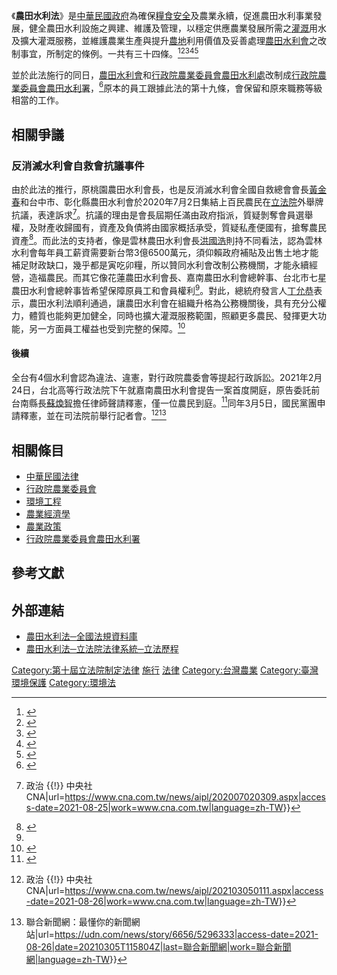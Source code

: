 {{About|中華民國的農田水利法|宋代的農田水利法|农田水利法 (宋代)}}
{{中華民國法律信息框
|名稱=農田水利法
|類=行政
|部=行政院農業委員會
|目=農田水利目
|公佈日期=2020年07月22日
|三讀通過日期=2020年7月2日
|二讀通過日期=2020年7月2日
|委員會通過日期=2020年4月30日
|法規資料庫代碼=M0100016
|施行日期=2020年10月1日
|英文名稱=(Irrigation Act)
|公佈總統=[[蔡英文|蔡英文]]}}
《'''農田水利法'''》是[[中華民國政府|中華民國政府]]為確保[[糧食安全|糧食安全]]及農業永續，促進農田水利事業發展，健全農田水利設施之興建、維護及管理，以穩定供應農業發展所需之[[灌溉|灌溉]]用水及擴大灌溉服務，並維護農業生產與提升[[耕地|農地]]利用價值及妥善處理[[農田水利會|農田水利會]]之改制事宜，所制定的條例。一共有三十四條。<ref>{{Cite web|title=農田水利法22日公布 農委會：可望發揮農業水資源最大效益|url=https://agriharvest.tw/archives/42340|accessdate=2020-09-12|date=2020-07-22|work=農傳媒|language=zh-TW}}</ref><ref>{{Cite web|title=農田水利法公布，擴大服務農民，灌溉水質更增保障(農委會)|url=https://www.coa.gov.tw/theme_data.php?theme=news&sub_theme=agri&id=8155|accessdate=2020-09-12|work=www.coa.gov.tw}}</ref><ref>{{Cite web|title=立院審查《農田水利法》陳吉仲保證：不會侵佔人民財產|url=https://www.agriharvest.tw/archives/38157|accessdate=2020-09-12|date=2020-04-29|work=農傳媒|language=zh-TW}}</ref><ref>{{Cite web|title=行政院全球資訊網|url=https://www.ey.gov.tw/Page/9277F759E41CCD91/7b040b2b-18ee-40e7-93d7-806c3caffbf5|accessdate=2020-11-01|date=2011-12-01|last=2.16.886.101.20003|work=2.16.886.101.20003|language=zh-tw}}</ref><ref>{{Cite web|title=農田水利署/公告資訊/農業新聞/農田水利法完成三讀|url=https://www.ia.gov.tw/news_detail.php?id=3653|accessdate=2020-11-01|work=www.ia.gov.tw}}</ref>

並於此法施行的同日，[[農田水利會|農田水利會]]和[[行政院農業委員會農田水利處|行政院農業委員會農田水利處]]改制成[[行政院農業委員會農田水利署|行政院農業委員會農田水利署]]，<ref>{{Cite web|title=農田水利署10月1日揭牌成立 農田水利法同日施行 農田水利會正式改制升格為公務機關(農委會)|url=https://www.coa.gov.tw/theme_data.php?theme=news&sub_theme=agri&id=8217|accessdate=2020-11-01|work=www.coa.gov.tw}}</ref>原本的員工跟據此法的第十九條，會保留和原來職務等級相當的工作。
== 相關爭議 ==

=== 反消滅水利會自救會抗議事件 ===
由於此法的推行，原桃園農田水利會長，也是反消滅水利會全國自救總會會長[[黃金春|黃金春]]和台中市、彰化縣農田水利會於2020年7月2日集結上百民農民在[[立法院|立法院]]外舉牌抗議，表達訴求<ref name=":0">{{Cite web|title=農田水利法三讀過關 地方褒貶兩極盼護權益 {{!}} 政治 {{!}} 中央社 CNA|url=https://www.cna.com.tw/news/aipl/202007020309.aspx|access-date=2021-08-25|work=www.cna.com.tw|language=zh-TW}}</ref>。抗議的理由是會長屆期任滿由政府指派，質疑剝奪會員選舉權，及財產收歸國有，資產及負債將由國家概括承受，質疑私產便國有，搶奪農民資產<ref>{{Cite web|title=農田水利法三讀抗議有理？！ 四大爭議看出民進黨多鴨霸 - 政治|url=https://www.chinatimes.com/realtimenews/20200703001292-260407?chdtv|access-date=2021-08-26|last=中時新聞網|work=中時新聞網|language=zh-TW}}</ref>。而此法的支持者，像是雲林農田水利會長[[洪國浩|洪國浩]]則持不同看法，認為雲林水利會每年員工薪資需要新台幣3億6500萬元，須仰賴政府補貼及出售土地才能補足財政缺口，幾乎都是寅吃卯糧，所以贊同水利會改制公務機關，才能永續經營，造福農民。而其它像花蓮農田水利會長、嘉南農田水利會總幹事、台北市七星農田水利會總幹事皆希望保障原員工和會員權利<ref name=":0" />。對此，總統府發言人[[丁允恭|丁允恭]]表示，農田水利法順利通過，讓農田水利會在組織升格為公務機關後，具有充分公權力，體質也能夠更加健全，同時也擴大灌溉服務範圍，照顧更多農民、發揮更大功能，另一方面員工權益也受到完整的保障。<ref>{{Cite web|title=農田水利法三讀抗議有理？！ 四大爭議看出民進黨多鴨霸|url=https://tw.news.yahoo.com/%E8%BE%B2%E7%94%B0%E6%B0%B4%E5%88%A9%E6%B3%95%E4%B8%89%E8%AE%80%E6%8A%97%E8%AD%B0%E6%9C%89%E7%90%86-%E5%9B%9B%E5%A4%A7%E7%88%AD%E8%AD%B0%E7%9C%8B%E5%87%BA%E6%B0%91%E9%80%B2%E9%BB%A8%E5%A4%9A%E9%B4%A8%E9%9C%B8-001050725.html|access-date=2021-08-26|work=tw.news.yahoo.com|language=zh-TW}}</ref>

==== 後續 ====
全台有4個水利會認為違法、違憲，對行政院農委會等提起行政訴訟。2021年2月24日，台北高等行政法院下午就嘉南農田水利會提告一案首度開庭，原告委託前台南縣長[[蘇煥智|蘇煥智]]擔任律師聲請釋憲，僅一位農民到庭。<ref>{{Cite web|title=農民控訴農田水利法上路沒收財產 委託蘇煥智聲請釋憲 - 政治|url=https://news.ltn.com.tw/news/politics/breakingnews/3448403|access-date=2021-08-26|date=2021-02-24|last=自由時報電子報|work=自由時報電子報|language=zh-TW}}</ref>同年3月5日，國民黨團申請釋憲，並在司法院前舉行記者會。<ref>{{Cite web|title=農田水利會改制 國民黨團聲請釋憲 {{!}} 政治 {{!}} 中央社 CNA|url=https://www.cna.com.tw/news/aipl/202103050111.aspx|access-date=2021-08-26|work=www.cna.com.tw|language=zh-TW}}</ref><ref>{{Cite web|title=水利會改制公務機關 國民黨團二度聲請釋憲批「鴨霸」 {{!}} 聯合新聞網：最懂你的新聞網站|url=https://udn.com/news/story/6656/5296333|access-date=2021-08-26|date=20210305T115804Z|last=聯合新聞網|work=聯合新聞網|language=zh-TW}}</ref>

== 相關條目 ==
* [[中華民國法律|中華民國法律]]
* [[行政院農業委員會|行政院農業委員會]]
* [[环境工程|環境工程]]
* [[農業經濟學|農業經濟學]]
* [[農業政策|農業政策]]
* [[行政院農業委員會農田水利署|行政院農業委員會農田水利署]]

== 參考文獻 ==
{{reflist}}
{{Wikisource|農田水利法}}

== 外部連結 ==
*[https://law.moj.gov.tw/LawClass/LawAll.aspx?pcode=M0100016 農田水利法─全國法規資料庫]
*[https://lis.ly.gov.tw/lglawc/lawsingle?005125BE6E1D000000000000000001E000000005000000^07163109070200^00022033001 農田水利法─立法院法律系統─立法歷程]

{{中華民國法律}}

[[Category:第十屆立法院制定法律|Category:第十屆立法院制定法律]]
[[Category:2020年臺灣法律|施行]]
[[Category:2020年台灣建立|法律]]
[[Category:台灣農業|Category:台灣農業]]
[[Category:臺灣環境保護|Category:臺灣環境保護]]
[[Category:環境法|Category:環境法]]